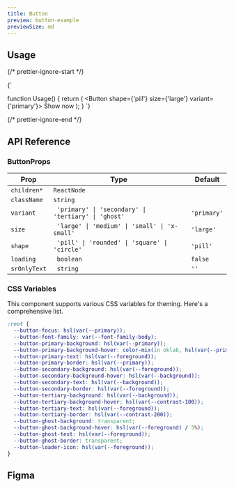 ```yaml
---
title: Button
preview: button-example
previewSize: md
---
```


## Usage

{/* prettier-ignore-start */}

<CodeBlock lang="ts">{`

function Usage() {
    return (
        <Button shape={'pill'} size={'large'} variant={'primary'}>
            Show now
        </Button>
    );
}
`}
</CodeBlock>

{/* prettier-ignore-end */}

## API Reference

### ButtonProps

| Prop         | Type                                                 | Default     |
| ------------ | ---------------------------------------------------- | ----------- |
| `children*`  | `ReactNode`                                          |             |
| `className`  | `string`                                             |             |
| `variant`    | ` 'primary' \| 'secondary' \| 'tertiary' \| 'ghost'` | `'primary'` |
| `size`       | ` 'large' \| 'medium' \| 'small' \| 'x-small'`       | `'large'`   |
| `shape`      | ` 'pill' \| 'rounded' \| 'square' \| 'circle'`       | `'pill'`    |
| `loading`    | ` boolean`                                           | `false`     |
| `srOnlyText` | ` string`                                            | `''`        |

### CSS Variables

This component supports various CSS variables for theming. Here's a comprehensive list.

```css
:root {
  --button-focus: hsl(var(--primary));
  --button-font-family: var(--font-family-body);
  --button-primary-background: hsl(var(--primary));
  --button-primary-background-hover: color-mix(in oklab, hsl(var(--primary)), white 75%);
  --button-primary-text: hsl(var(--foreground));
  --button-primary-border: hsl(var(--primary));
  --button-secondary-background: hsl(var(--foreground));
  --button-secondary-background-hover: hsl(var(--background));
  --button-secondary-text: hsl(var(--background));
  --button-secondary-border: hsl(var(--foreground));
  --button-tertiary-background: hsl(var(--background));
  --button-tertiary-background-hover: hsl(var(--contrast-100));
  --button-tertiary-text: hsl(var(--foreground));
  --button-tertiary-border: hsl(var(--contrast-200));
  --button-ghost-background: transparent;
  --button-ghost-background-hover: hsl(var(--foreground) / 5%);
  --button-ghost-text: hsl(var(--foreground));
  --button-ghost-border: transparent;
  --button-loader-icon: hsl(var(--foreground));
}
```

## Figma

<Figma url="https://www.figma.com/design/GAKpWYdZ0ZVOSFtNPHliJM/Soul-Vibe?node-id=2295-42814" />
